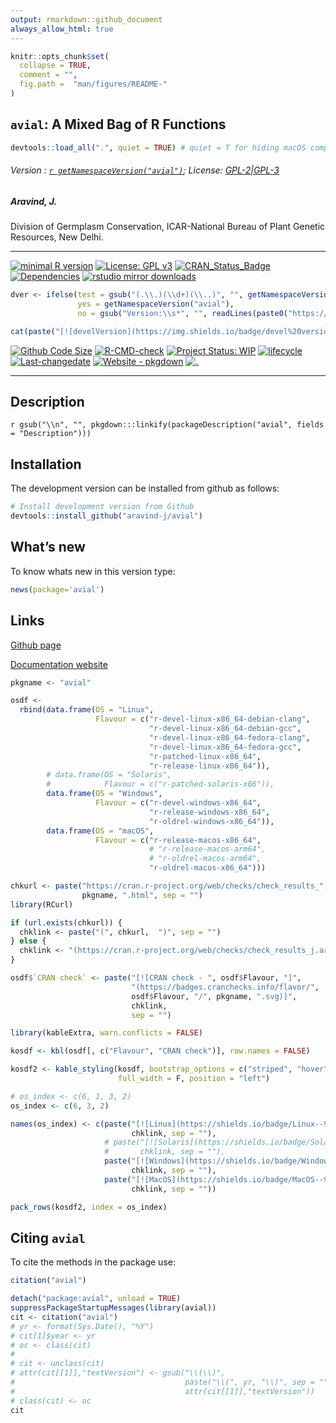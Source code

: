 ```yaml
---
output: rmarkdown::github_document
always_allow_html: true
---
```


```r
knitr::opts_chunk$set(
  collapse = TRUE,
  comment = "",
  fig.path =  "man/figures/README-"
)
```


<!-- 
```r
knitr::include_graphics("https://raw.githubusercontent.com/aravind-j/avial/master/inst/extdata/avial.png") 
```
-->

## `avial`: A Mixed Bag of R Functions
<!-- 
<img src="https://raw.githubusercontent.com/aravind-j/avial/master/inst/extdata/avial.png" align="right" alt="logo" width="173" height = "200" style = "border: none; float: right;">
-->

```r
devtools::load_all(".", quiet = TRUE) # quiet = T for hiding macOS compiler warnings

```

###### Version : [`r getNamespaceVersion("avial")`](https://aravind-j.github.io/avial/); License: [GPL-2|GPL-3](https://www.r-project.org/Licenses/)

##### Aravind, J.

Division of Germplasm Conservation, ICAR-National Bureau of Plant Genetic Resources, New Delhi.

***
[![minimal R version](https://img.shields.io/badge/R>%3D-3.5.0-6666ff.svg?logo=R)](https://cran.r-project.org/)
[![License: GPL v3](https://img.shields.io/badge/License-GPL%20v3-blue.svg)](https://www.gnu.org/licenses/gpl-3.0)
[![CRAN_Status_Badge](https://www.r-pkg.org/badges/version-last-release/avial)](https://cran.r-project.org/package=avial)
[![Dependencies](https://tinyverse.netlify.app/status/avial)](https://cran.r-project.org/package=avial)
[![rstudio mirror downloads](https://cranlogs.r-pkg.org/badges/grand-total/avial?color=green)](https://CRAN.R-project.org/package=avial)
```r
dver <- ifelse(test = gsub("(.\\.)(\\d+)(\\..)", "", getNamespaceVersion("avial")) != "",
               yes = getNamespaceVersion("avial"),
               no = gsub("Version:\\s*", "", readLines(paste0("https://raw.githubusercontent.com/", "aravind-j/avial", "/master/DESCRIPTION"))[grep("Version:", readLines(paste0("https://raw.githubusercontent.com/", "aravind-j/avial", "/master/DESCRIPTION")))]))

cat(paste("[![develVersion](https://img.shields.io/badge/devel%20version-", dver, "-orange.svg)](https://github.com/aravind-j/avial)", sep = ""))
```
[![Github Code Size](https://img.shields.io/github/languages/code-size/aravind-j/avial.svg)](https://github.com/aravind-j/avial)
[![R-CMD-check](https://github.com/aravind-j/avial/workflows/R-CMD-check/badge.svg)](https://github.com/aravind-j/avial/actions)
[![Project Status: WIP](https://www.repostatus.org/badges/latest/wip.svg)](https://www.repostatus.org/#wip)
[![lifecycle](https://lifecycle.r-lib.org/articles/figures/lifecycle-maturing.svg)](https://lifecycle.r-lib.org/articles/stages.html#maturing)
[![Last-changedate](https://img.shields.io/badge/last%20change-`r gsub('-', '--', Sys.Date())`-yellowgreen.svg)](https://github.com/aravind-j/avial/)
<!-- [![Zenodo DOI](https://zenodo.org/badge/DOI/10.5281/zenodo.xxxxxxxx.svg)](https://doi.org/10.5281/zenodo.xxxxxxxx) -->
[![Website - pkgdown](https://img.shields.io/website-up-down-green-red/https/aravind-j.github.io/avial.svg)](https://aravind-j.github.io/avial/)
[![.](https://pro-pulsar-193905.appspot.com/UA-199996472-2/welcome-page)](https://github.com/aravind-j/google-analytics-beacon)
<!-- [![packageversion](https://img.shields.io/badge/Package%20version-0.2.3.3-orange.svg)](https://github.com/aravind-j/avial) -->
<!-- [![GitHub Download Count](https://github-basic-badges.herokuapp.com/downloads/aravind-j/avial/total.svg)] -->
<!-- [![Rdoc](http://www.rdocumentation.org/badges/version/avial)](http://www.rdocumentation.org/packages/avial) -->

***

## Description
<!-- `r gsub("(<doi:)(.+)(>)", "[doi:\\2](https://doi.org/\\2)", gsub("\\n", " ", packageDescription("avial", fields = "Description")))` -->
`r gsub("\\n", "", pkgdown:::linkify(packageDescription("avial", fields = "Description")))`

## Installation
<!-- The package can be installed from CRAN as follows: 

```r
# Install from CRAN
install.packages('avial', dependencies=TRUE)
```

-->

The development version can be installed from github as follows:

```r
# Install development version from Github
devtools::install_github("aravind-j/avial")
```

<!-- ## Detailed tutorial
For a detailed tutorial (vignette) on how to used this package type:

```r
browseVignettes(package = 'avial')
```
The vignette for the latest version is also available [online](https://aravind-j.github.io/avial/articles.html).-->

## What's new
To know whats new in this version type:

```r
news(package='avial')
```

## Links

<!-- [CRAN page](https://cran.r-project.org/package=avial) -->

[Github page](https://github.com/aravind-j/avial)

[Documentation website](https://aravind-j.github.io/avial/)

<!-- [Zenodo DOI](https://doi.org/10.5281/zenodo.xxxxxxx) -->

<!-- ## CRAN checks -->

```r
pkgname <- "avial"

osdf <-
  rbind(data.frame(OS = "Linux", 
                   Flavour = c("r-devel-linux-x86_64-debian-clang",
                               "r-devel-linux-x86_64-debian-gcc", 
                               "r-devel-linux-x86_64-fedora-clang",
                               "r-devel-linux-x86_64-fedora-gcc", 
                               "r-patched-linux-x86_64",
                               "r-release-linux-x86_64")),
        # data.frame(OS = "Solaris", 
        #            Flavour = c("r-patched-solaris-x86")),
        data.frame(OS = "Windows", 
                   Flavour = c("r-devel-windows-x86_64", 
                               "r-release-windows-x86_64",
                               "r-oldrel-windows-x86_64")),
        data.frame(OS = "macOS", 
                   Flavour = c("r-release-macos-x86_64", 
                               # "r-release-macos-arm64",
                               # "r-oldrel-macos-arm64",
                               "r-oldrel-macos-x86_64")))

chkurl <- paste("https://cran.r-project.org/web/checks/check_results_",
                pkgname, ".html", sep = "")
library(RCurl)

if (url.exists(chkurl)) {
  chklink <- paste("(", chkurl,  ")", sep = "")
} else {
  chklink <- "(https://cran.r-project.org/web/checks/check_results_j.aravind_at_icar.gov.in.html)"
}

osdf$`CRAN check` <- paste("[![CRAN check - ", osdf$Flavour, "]",
                           "(https://badges.cranchecks.info/flavor/",
                           osdf$Flavour, "/", pkgname, ".svg)]",
                           chklink,
                           sep = "")
```

```r
library(kableExtra, warn.conflicts = FALSE)

kosdf <- kbl(osdf[, c("Flavour", "CRAN check")], row.names = FALSE)

kosdf2 <- kable_styling(kosdf, bootstrap_options = c("striped", "hover"),
                        full_width = F, position = "left")

# os_index <- c(6, 1, 3, 2)
os_index <- c(6, 3, 2)

names(os_index) <- c(paste("[![Linux](https://shields.io/badge/Linux--9cf?logo=Linux&style=social)]",
                           chklink, sep = ""),
                     # paste("[![Solaris](https://shields.io/badge/Solaris--9cf?logo=Oracle&style=social)]",
                     #       chklink, sep = ""),
                     paste("[![Windows](https://shields.io/badge/Windows--9cf?logo=Windows&style=social)]",
                           chklink, sep = ""),
                     paste("[![MacOS](https://shields.io/badge/MacOS--9cf?logo=Apple&style=social)]",
                           chklink, sep = ""))

pack_rows(kosdf2, index = os_index)

```

## Citing `avial`
To cite the methods in the package use:

```r
citation("avial")
```

```r
detach("package:avial", unload = TRUE)
suppressPackageStartupMessages(library(avial))
cit <- citation("avial")
# yr <- format(Sys.Date(), "%Y")
# cit[1]$year <- yr
# oc <- class(cit)
# 
# cit <- unclass(cit)
# attr(cit[[1]],"textVersion") <- gsub("\\(\\)",
#                                      paste("\\(", yr, "\\)", sep = ""),
#                                      attr(cit[[1]],"textVersion"))
# class(cit) <- oc
cit
```
